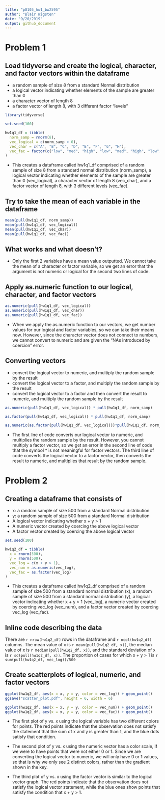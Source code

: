 ```yaml
---
title: "p8105_hw1_bw2595"
author: "Blair Wigsten"
date: "9/20/2019"
output: github_document
---
```


# Problem 1

## Load tidyverse and create the logical, character, and factor vectors within the dataframe
* a random sample of size 8 from a standard Normal distribution
* a logical vector indicating whether elements of the sample are greater than 0
* a character vector of length 8
* a factor vector of length 8, with 3 different factor “levels”
```r
library(tidyverse)

set.seed(100)

hw1q1_df = tibble(
  norm_samp = rnorm(8),
  vec_logical = c(norm_samp > 0),
  vec_char = c("A", "B", "C", "D", "E", "F", "G", "H"),
  vec_fac = factor(c("low", "med", "high", "low", "med", "high", "low", "med"))
)
```
* This creates a dataframe called hw1q1_df comprised of a random sample of size 8 from a standard normal distribution (norm_samp), a logical vector indicating whether elements of the sample are greater than 0 (vec_logical), a character vector of length 8 (vec_char), and a factor vector of length 8, with 3 different levels (vec_fac).

## Try to take the mean of each variable in the dataframe
```r
mean(pull(hw1q1_df, norm_samp))
mean(pull(hw1q1_df, vec_logical))
mean(pull(hw1q1_df, vec_char))
mean(pull(hw1q1_df, vec_fac))
```
## What works and what doesn't?
* Only the first 2 variables have a mean value outputted. We cannot take the mean of a character or factor variable, so we get an error that the argument is not numeric or logical for the second two lines of code.  

## Apply as.numeric function to our logical, character, and factor vectors
```r
as.numeric(pull(hw1q1_df, vec_logical))
as.numeric(pull(hw1q1_df, vec_char))
as.numeric(pull(hw1q1_df, vec_fac))
```
* When we apply the as.numeric function to our vectors, we get number values for our logical and factor variables, so we can take their means now. However, since the character vector does not connect to numbers, we cannot convert to numeric and are given the "NAs introduced by coercion" error. 

## Converting vectors 
* convert the logical vector to numeric, and multiply the random sample by the result
* convert the logical vector to a factor, and multiply the random sample by the result
* convert the logical vector to a factor and then convert the result to numeric, and multiply the random sample by the result
```r
as.numeric(pull(hw1q1_df, vec_logical)) * pull(hw1q1_df, norm_samp)

as.factor(pull(hw1q1_df, vec_logical)) * pull(hw1q1_df, norm_samp)

as.numeric(as.factor(pull(hw1q1_df, vec_logical)))*pull(hw1q1_df, norm_samp)
```
* The first line of code converts our logical vector to numeric, and multiplies the random sample by the result. However, you cannot multiply a factor vector, so we get an error in the second line of code that the symbol * is not meaningful for factor vectors. The third line of code converts the logical vector to a factor vector, then converts the result to numeric, and multiplies that result by the random sample.

# Problem 2

## Creating a dataframe that consists of 
* x: a random sample of size 500 from a standard Normal distribution
* y: a random sample of size 500 from a standard Normal distribution
* A logical vector indicating whether x + y > 1
* A numeric vector created by coercing the above logical vector
* A factor vector created by coercing the above logical vector
```r

set.seed(100)

hw1q2_df = tibble(
  x = rnorm(500),
  y = rnorm(500),
  vec_log = c(x + y > 1), 
  vec_num = as.numeric(vec_log),
  vec_fac = as.factor(vec_log)
)
```
* This creates a dataframe called hw1q2_df comprised of a random sample of size 500 from a standard normal distribution (x), a random sample of size 500 from a standard normal distribution (y), a logical vector indicating whether x + y > 1 (vec_log), a numeric vector created by coercing vec_log (vec_num), and a factor vector created by coercing vec_log (vec_fac).

## Inline code describing the data
There are `r nrow(hw1q2_df)` rows in the dataframe and `r ncol(hw1q2_df)` columns. The mean value of x is `r mean(pull(hw1q2_df, x))`, the median value of x is `r median(pull(hw1q2_df, x))`, and the standard deviation of x is `r sd(pull(hw1q2_df, x))`. The proportion of cases for which x + y > 1 is `r sum(pull(hw1q2_df, vec_log))/500`

## Create scatterplots of logical, numeric, and factor vectors
```r
ggplot(hw1q2_df, aes(x = x, y = y, color = vec_log)) + geom_point()
ggsave("scatter_plot.pdf", height = 6, width = 6)

ggplot(hw1q2_df, aes(x = x, y = y, color = vec_num)) + geom_point()
ggplot(hw1q2_df, aes(x = x, y = y, color = vec_fac)) + geom_point()
``` 

* The first plot of y vs. x using the logical variable has two different colors for points. The red points indicate that the observation does not satisfy the statement that the sum of x and y is greater than 1, and the blue dots satisfy that condition. 

* The second plot of y vs. x using the numeric vector has a color scale, if we were to have points that were not either 0 or 1. Since we are converting the logical vector to numeric, we will only have 0 or 1 values, so that is why we only see 2 distinct colors, rather than the gradient shown in the key. 

* The third plot of y vs. x using the factor vector is similar to the logical vector graph. The red points indicate that the observation does not satisfy the logical vector statement, while the blue ones show points that satisfy the condition that     x + y > 1. 